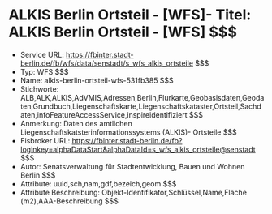 # ALKIS Berlin Ortsteil - [WFS]- Titel: ALKIS Berlin Ortsteil - [WFS] $$$
- Service URL: https://fbinter.stadt-berlin.de/fb/wfs/data/senstadt/s_wfs_alkis_ortsteile $$$
- Typ: WFS $$$
- Name: alkis-berlin-ortsteil-wfs-531fb385 $$$
- Stichworte: ALB,ALK,ALKIS,AdVMIS,Adressen,Berlin,Flurkarte,Geobasisdaten,Geodaten,Grundbuch,Liegenschaftskarte,Liegenschaftskataster,Ortsteil,Sachdaten,infoFeatureAccessService,inspireidentifiziert $$$
- Anmerkung: Daten des amtlichen Liegenschaftskatsterinformationssystems (ALKIS)- Ortsteile $$$
- Fisbroker URL: https://fbinter.stadt-berlin.de/fb?loginkey=alphaDataStart&alphaDataId=s_wfs_alkis_ortsteile@senstadt $$$
- Autor: Senatsverwaltung für Stadtentwicklung, Bauen und Wohnen Berlin $$$
- Attribute: uuid,sch,nam,gdf,bezeich,geom $$$
- Attribute Beschreibung: Objekt-Identifikator,Schlüssel,Name,Fläche (m2),AAA-Beschreibung $$$
